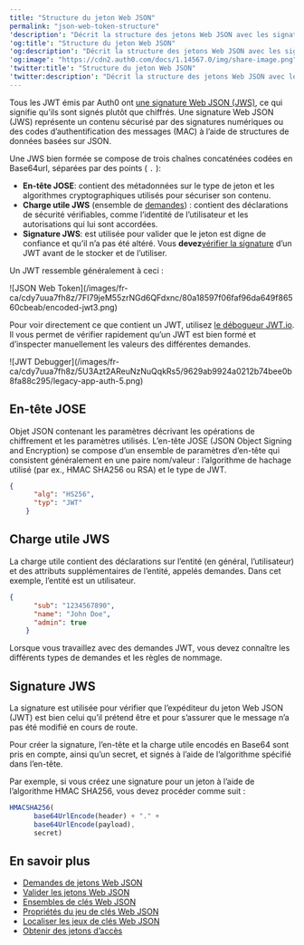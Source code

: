 ```yaml
---
title: "Structure du jeton Web JSON"
permalink: "json-web-token-structure"
'description': "Décrit la structure des jetons Web JSON avec les signatures web JSON (JWS)."
'og:title': "Structure du jeton Web JSON"
'og:description': "Décrit la structure des jetons Web JSON avec les signatures web JSON (JWS)."
'og:image': "https://cdn2.auth0.com/docs/1.14567.0/img/share-image.png"
'twitter:title': "Structure du jeton Web JSON"
'twitter:description': "Décrit la structure des jetons Web JSON avec les signatures web JSON (JWS)."
---
```


Tous les <Tooltip href="/docs/fr-ca/glossary?term=json-web-token" tip="Jeton Web JSON (JWT)
Format standard de jeton d’ID (et souvent de jeton d’accès) utilisé pour représenter en toute sécurité des demandes entre deux parties." cta="Voir le glossaire">JWT</Tooltip> émis par Auth0 ont [une signature Web JSON (JWS)](https://tools.ietf.org/html/rfc7515), ce qui signifie qu’ils sont signés plutôt que chiffrés. Une signature Web JSON (JWS) représente un contenu sécurisé par des signatures numériques ou des codes d’authentification des messages (MAC) à l’aide de structures de données basées sur JSON.

Une JWS bien formée se compose de trois chaînes concaténées codées en Base64url, séparées par des points ( `.` ):

* **En-tête JOSE**: contient des métadonnées sur le type de jeton et les algorithmes cryptographiques utilisés pour sécuriser son contenu.
* **Charge utile JWS** (ensemble de [demandes](https://tools.ietf.org/html/rfc7519#section-4)) : contient des déclarations de sécurité vérifiables, comme l’identité de l’utilisateur et les autorisations qui lui sont accordées.
* **Signature JWS**: est utilisée pour valider que le jeton est digne de confiance et qu’il n’a pas été altéré. Vous **devez**[vérifier la signature](/docs/fr-ca/secure/tokens/json-web-tokens/validate-json-web-tokens) d’un JWT avant de le stocker et de l’utiliser.

Un JWT ressemble généralement à ceci :

<Frame>![JSON Web Token](/images/fr-ca/cdy7uua7fh8z/7FI79jeM55zrNGd6QFdxnc/80a18597f06faf96da649f86560cbeab/encoded-jwt3.png)</Frame>

Pour voir directement ce que contient un JWT, utilisez [le débogueur JWT.io](http://jwt.io). Il vous permet de vérifier rapidement qu’un JWT est bien formé et d’inspecter manuellement les valeurs des différentes demandes.

<Frame>![JWT Debugger](/images/fr-ca/cdy7uua7fh8z/5U3Azt2AReuNzNuQqkRs5/9629ab9924a0212b74bee0b8fa88c295/legacy-app-auth-5.png)</Frame>

## En-tête JOSE

Objet JSON contenant les paramètres décrivant les opérations de chiffrement et les paramètres utilisés. L’en-tête JOSE (JSON Object Signing and Encryption) se compose d’un ensemble de paramètres d’en-tête qui consistent généralement en une paire nom/valeur : l’algorithme de hachage utilisé (par ex., HMAC SHA256 ou RSA) et le type de JWT.

```json lines
{
      "alg": "HS256",
      "typ": "JWT"
    }
```

## Charge utile JWS

La charge utile contient des déclarations sur l’entité (en général, l’utilisateur) et des attributs supplémentaires de l’entité, appelés demandes. Dans cet exemple, l’entité est un utilisateur.

```json lines
{
      "sub": "1234567890",
      "name": "John Doe",
      "admin": true
    }
```

Lorsque vous travaillez avec des demandes JWT, vous devez connaître les différents types de demandes et les règles de nommage.

## Signature JWS

La signature est utilisée pour vérifier que l’expéditeur du jeton Web JSON (JWT) est bien celui qu’il prétend être et pour s’assurer que le message n’a pas été modifié en cours de route.

Pour créer la signature, l’en-tête et la charge utile encodés en Base64 sont pris en compte, ainsi qu’un secret, et signés à l’aide de l’algorithme spécifié dans l’en-tête.

Par exemple, si vous créez une signature pour un jeton à l’aide de l’algorithme HMAC SHA256, vous devez procéder comme suit :

```js lines
HMACSHA256(
      base64UrlEncode(header) + "." +
      base64UrlEncode(payload),
      secret)
```

## En savoir plus

* [Demandes de jetons Web JSON](/docs/fr-ca/secure/tokens/json-web-tokens/json-web-token-claims)
* [Valider les jetons Web JSON](/docs/fr-ca/secure/tokens/json-web-tokens/validate-json-web-tokens)
* [Ensembles de clés Web JSON](/docs/fr-ca/secure/tokens/json-web-tokens/json-web-key-sets)
* [Propriétés du jeu de clés Web JSON](/docs/fr-ca/secure/tokens/json-web-tokens/json-web-key-set-properties)
* [Localiser les jeux de clés Web JSON](/docs/fr-ca/secure/tokens/json-web-tokens/locate-json-web-key-sets)
* [Obtenir des jetons d’accès](/docs/fr-ca/secure/tokens/access-tokens/get-access-tokens)